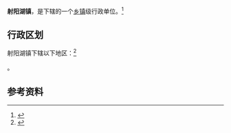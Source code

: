 {{中国乡级行政区|32/10/23/104/000}}

'''射阳湖镇'''，是{{PRC admin/fullname|32/10/23/104/000|3}}下辖的一个[[乡镇|乡镇]]级行政单位。<ref>{{PRC admin/ref sgc|{{PRC admin/parent|32/10/23/104/000}}}}</ref>

== 行政区划 ==

射阳湖镇下辖以下地区：<ref>{{PRC admin/ref sgc|32/10/23/104/000}}</ref>

{{PRC admin/children|32/10/23/104/000}}。

== 参考资料 ==

{{reflist}}

{{行政区划小作品}}
{{PRC admin/navcat|32/10/23/104/000}}